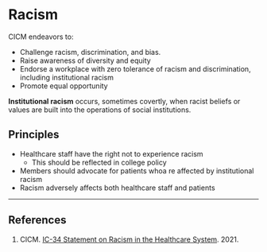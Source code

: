 # Racism

CICM endeavors to:

* Challenge racism, discrimination, and bias.
* Raise awareness of diversity and equity
* Endorse a workplace with zero tolerance of racism and discrimination, including institutional racism
* Promote equal opportunity

:::column-margin
**Institutional racism** occurs, sometimes covertly, when racist beliefs or values are built into the operations of social institutions.
:::

## Principles

* Healthcare staff have the right not to experience racism
	* This should be reflected in college policy
* Members should advocate for patients whoa re affected by institutional racism
* Racism adversely affects both healthcare staff and patients

---

## References

1. CICM. [IC-34 Statement on Racism in the Healthcare System](https://cicm.org.au/CICM_Media/CICMSite/CICM-Website/About/IC-34-Statement-on-Racism-in-the-Healthcare-System.pdf). 2021.
